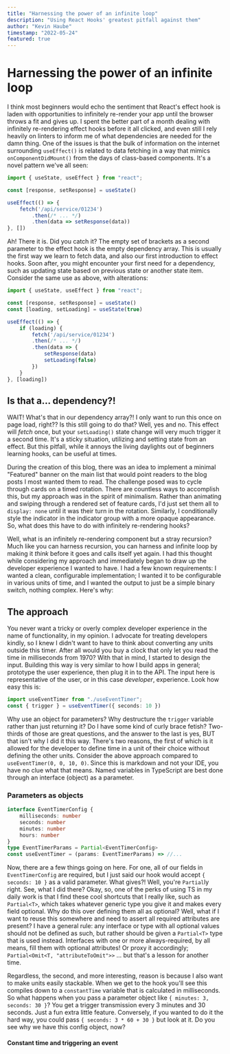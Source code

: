 ```yaml
---
title: "Harnessing the power of an infinite loop"
description: "Using React Hooks' greatest pitfall against them"
author: "Kevin Haube"
timestamp: "2022-05-24"
featured: true
---
```


# Harnessing the power of an infinite loop

I think most beginners would echo the sentiment that React's effect hook is laden with opportunities to infinitely
re-render your app until the browser throws a fit and gives up. I spent the better part of a month dealing with
infinitely re-rendering effect hooks before it all clicked, and even still I rely heavily on linters to inform me of
what dependencies are needed for the damn thing. One of the issues is that the bulk of information on the internet
surrounding `useEffect()` is related to data fetching in a way that mimics `onComponentDidMount()` from the days of
class-based components. It's a novel pattern we've all seen:

```typescript
import { useState, useEffect } from "react";

const [response, setResponse] = useState()

useEffect(() => {
    fetch('/api/service/01234')
        .then(/* ... */)
        .then(data => setResponse(data))
}, [])
```

Ah! There it is. Did you catch it? The empty set of brackets as a second parameter to the effect hook is the empty
dependency array. This is usually the first way we learn to fetch data, and also our first introduction to effect
hooks. Soon after, you might encounter your first need for a dependency, such as updating state based on previous
state or another state item. Consider the same use as above, with alterations:

```typescript
import { useState, useEffect } from "react";

const [response, setResponse] = useState()
const [loading, setLoading] = useState(true)

useEffect(() => {
    if (loading) {
        fetch('/api/service/01234')
        .then(/* ... */)
        .then(data => {
            setResponse(data)
            setLoading(false)
        })
    }
}, [loading])
```

## Is that a... dependency?!

WAIT! What's that in our dependency array?! I only want to run this once on page load, right?? Is this still going to do that?
Well, yes and no. This effect will _fetch_ once, but your `setLoading()` state change will very much trigger it a second time.
It's a sticky situation, utilizing and setting state from an effect. But this pitfall, while it annoys the living daylights out
of beginners learning hooks, can be useful at times.

During the creation of this blog, there was an idea to implement a minimal "Featured" banner on the main list that would point
readers to the blog posts I most wanted them to read. The challenge posed was to cycle through cards on a timed rotation. There
are countless ways to accomplish this, but my approach was in the spirit of minimalism. Rather than animating and swiping
through a rendered set of feature cards, I'd just set them all to `display: none` until it was their turn in the rotation.
Similarly, I conditionally style the indicator in the indicator group with a more opaque appearance. So, what does this have to
do with infinitely re-rendering hooks?

Well, what is an infinitely re-rendering component but a stray recursion? Much like you can harness recursion, you can harness
and infinite loop by making it _think_ before it goes and calls itself yet again. I had this thought
while considering my approach and immediately began to draw up the developer experience I wanted to have. I had a few
known requirements: I wanted a clean, configurable implementation; I wanted it to be configurable in various units of time,
and I wanted the output to just be a simple binary switch, nothing complex. Here's why:

## The approach

You never want a tricky or overly complex developer experience in the name of functionality, in my opinion. I advocate for
treating developers kindly, so I knew I didn't want to have to think about converting any units outside this timer. After
all would you buy a clock that only let you read the time in milliseconds from 1970? With that in mind, I started to design
the input. Building this way is very similar to how I build apps in general; prototype the user experience, then plug it in
to the API. The input here is representative of the user, or in this case _developer_, experience. Look how easy this is:

```typescript
import useEventTimer from "./useEventTimer";
const { trigger } = useEventTimer({ seconds: 10 })
```

Why use an object for parameters? Why destructure the `trigger` variable rather than just returning it? Do I have some kind
of curly brace fetish? Two-thirds of those are great questions, and the answer to the last is yes, BUT that isn't why I did it
this way. There's two reasons, the first of which is it allowed for the developer to define time in a unit of their choice
without defining the other units. Consider the above approach compared to `useEventTimer(0, 0, 10, 0)`. Since this is markdown
and not your IDE, you have no clue what that means. Named variables in TypeScript are best done through an interface (object)
as a parameter.

### Parameters as objects

```typescript
interface EventTimerConfig {
    milliseconds: number
    seconds: number
    minutes: number
    hours: number
}
type EventTimerParams = Partial<EventTimerConfig>
const useEventTimer = (params: EventTimerParams) => //...
```

Now, there are a few things going on here. For one, all of our fields in `EventTimerConfig` are required, but I just said
our hook would accept `{ seconds: 10 }` as a valid parameter. What gives?! Well, you're `Partial`ly right. See, what I did
there? Okay, so, one of the perks of using TS in my daily work is that I find these cool shortcuts that I really like, such
as `Partial<T>`, which takes whatever generic type you give it and makes every field optional. Why do this over defining them
all as optional? Well, what if I want to reuse this somewhere and need to assert all required attributes are present? I have
a general rule: any interface or type with all optional values should not be defined as such, but rather should be given a
`Partial<T>` type that is used instead. Interfaces with one or more always-required, by all means, fill them with optional
attributes! Or proxy it accordingly; `Partial<Omit<T, "attributeToOmit">>` ... but that's a lesson for another time.

Regardless, the second, and more interesting, reason is because I also want to make units easily stackable. When we get to the hook
you'll see this compiles down to a `constantTime` variable that is calculated in milliseconds. So what happens when you pass
a parameter object like `{ minutes: 3, seconds: 30 }`? You get a trigger transmission every 3 minutes and 30 seconds. Just a fun
extra little feature. Conversely, if you wanted to do it the hard way, you could pass `{ seconds: 3 * 60 + 30 }` but look at it.
Do you see why we have this config object, now?

#### Constant time and triggering an event


